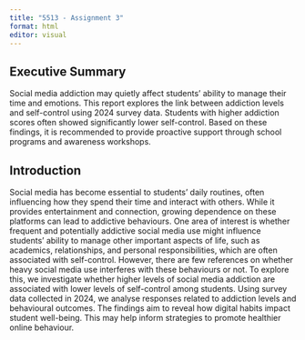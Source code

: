 ```yaml
---
title: "5513 - Assignment 3"
format: html
editor: visual
---
```



## Executive Summary

Social media addiction may quietly affect students' ability to manage their time and emotions. This report explores the link between addiction levels and self-control using 2024 survey data. Students with higher addiction scores often showed significantly lower self-control. Based on these findings, it is recommended to provide proactive support through school programs and awareness workshops.


## Introduction

Social media has become essential to students’ daily routines, often influencing how they spend their time and interact with others. While it provides entertainment and connection, growing dependence on these platforms can lead to addictive behaviours. One area of interest is whether frequent and potentially addictive social media use might influence students’ ability to manage other important aspects of life, such as academics, relationships, and personal responsibilities, which are often associated with self-control. However, there are few references on whether heavy social media use interferes with these behaviours or not. To explore this, we investigate whether higher levels of social media addiction are associated with lower levels of self-control among students. Using survey data collected in 2024, we analyse responses related to addiction levels and behavioural outcomes. The findings aim to reveal how digital habits impact student well-being. This may help inform strategies to promote healthier online behaviour.


